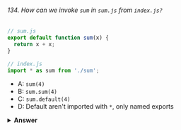 ###### 134. How can we invoke `sum` in `sum.js` from `index.js?`

```javascript
// sum.js
export default function sum(x) {
  return x + x;
}

// index.js
import * as sum from './sum';
```

- A: `sum(4)`
- B: `sum.sum(4)`
- C: `sum.default(4)`
- D: Default aren't imported with `*`, only named exports

<details>
<summary>
<b>Answer</b>
</summary>

#### Answer: C

With the asterisk `*`, we import all exported values from that file, both default and named. If we had the following file:

```javascript
// info.js
export const name = 'Lydia';
export const age = 21;
export default 'I love JavaScript';

// index.js
import * as info from './info';
console.log(info);
```

The following would get logged:

```javascript
{
  default: "I love JavaScript",
  name: "Lydia",
  age: 21
}
```

For the `sum` example, it means that the imported value `sum` looks like this:

```javascript
{ default: function sum(x) { return x + x } }
```

We can invoke this function, by calling `sum.default`

</details>
